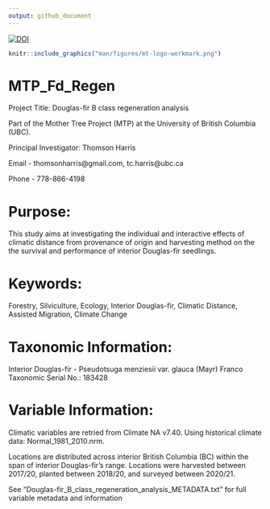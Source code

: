 ```yaml
---
output: github_document
---
```


[![DOI](https://zenodo.org/badge/750065977.svg)](https://zenodo.org/doi/10.5281/zenodo.13363439)

<!-- README.md is generated from README.Rmd. Please edit that file -->

```r
knitr::include_graphics("man/figures/mt-logo-workmark.png")
```

# MTP_Fd_Regen

<!-- badges: start -->
<!-- badges: end -->

Project Title: Douglas-fir B class regeneration analysis

Part of the Mother Tree Project (MTP) at the University of British Columbia (UBC). 

Principal Investigator: Thomson Harris

Email - thomsonharris@gmail.com, 
        tc.harris@ubc.ca 

Phone - 778-866-4198 

# Purpose:

This study aims at investigating the individual and interactive effects of climatic distance from provenance of origin and harvesting method on the the survival and performance of interior Douglas-fir seedlings.

# Keywords:

Forestry, Silviculture, Ecology, Interior Douglas-fir, Climatic Distance, Assisted Migration, Climate Change


# Taxonomic Information:

Interior Douglas-fir - Pseudotsuga menziesii var. glauca (Mayr) Franco
		      Taxonomic Serial No.: 183428


# Variable Information:


Climatic variables are retried from Climate NA v7.40. Using historical climate data: Normal_1981_2010.nrm.

Locations are distributed across interior British Columbia (BC) within the span of interior Douglas-fir's range. Locations were harvested between 2017/20, planted between 2018/20, and surveyed between 2020/21. 

See "Douglas-fir_B_class_regeneration_analysis_METADATA.txt" for full variable metadata and information

